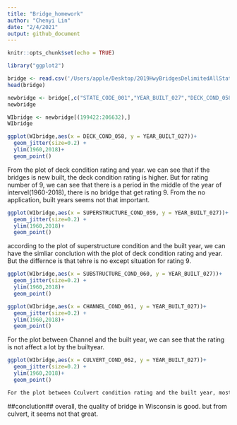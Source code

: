 ```yaml
---
title: "Bridge_homework"
author: "Chenyi Lin"
date: "2/4/2021"
output: github_document
---
```


```r
knitr::opts_chunk$set(echo = TRUE)
```

```r
library("ggplot2")
```

```r
bridge <- read.csv('/Users/apple/Desktop/2019HwyBridgesDelimitedAllStates\ 2.csv')
head(bridge)
```
```r
newbridge <- bridge[,c("STATE_CODE_001","YEAR_BUILT_027","DECK_COND_058","SUPERSTRUCTURE_COND_059","SUBSTRUCTURE_COND_060","CHANNEL_COND_061","CULVERT_COND_062")]
newbridge
```
```r
WIbridge <- newbridge[(199422:206632),]
WIbridge
```
```r
ggplot(WIbridge,aes(x = DECK_COND_058, y = YEAR_BUILT_027))+
  geom_jitter(size=0.2) +
  ylim(1960,2018)+
  geom_point()
```
From the plot of deck condition rating and year. we can see that if the bridges is new built, the deck condition rating is higher. But for rating number of 9, we can see that there is a period in the middle of the year of intervel(1960-2018), there is no bridge that get rating 9. From the no application, built years seems not that important. 


```r
ggplot(WIbridge,aes(x = SUPERSTRUCTURE_COND_059, y = YEAR_BUILT_027))+
  geom_jitter(size=0.2) +
  ylim(1960,2018)+
  geom_point()
```
according to the plot of superstructure condition and the built year, we can have the simliar conclution with the plot of deck condition rating and year. But the differnce is that tehre is no except situation for rating 9.
```r
ggplot(WIbridge,aes(x = SUBSTRUCTURE_COND_060, y = YEAR_BUILT_027))+
  geom_jitter(size=0.2) +
  ylim(1960,2018)+
  geom_point()
```

```r
ggplot(WIbridge,aes(x = CHANNEL_COND_061, y = YEAR_BUILT_027))+
  geom_jitter(size=0.2) +
  ylim(1960,2018)+
  geom_point()
```
For the plot between Channel and the built year, we can see that the rating is not affect a lot by the builtyear. 
```r
ggplot(WIbridge,aes(x = CULVERT_COND_062, y = YEAR_BUILT_027))+
  geom_jitter(size=0.2) +
  ylim(1960,2018)+
  geom_point()
```
```r
For the plot between Cculvert condition rating and the built year, most year is bridges is no application. 
```

##conclution##
overall, the quality of bridge in Wisconsin is good. but from culvert, it seems not that great. 




